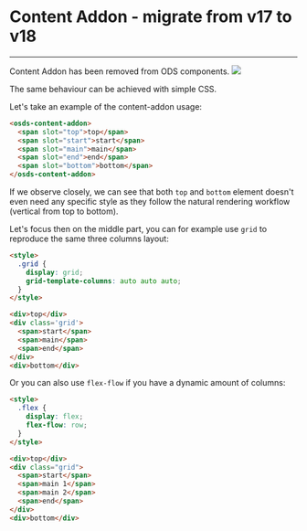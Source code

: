 
<Meta title="ODS Components/Layout/Content Addon/Migration From 17.x" />

# Content Addon - migrate from v17 to v18
----

Content Addon has been removed from ODS components. <img src="https://img.shields.io/badge/removed-FF0000" />

The same behaviour can be achieved with simple CSS.

Let's take an example of the content-addon usage:
```html
<osds-content-addon>
  <span slot="top">top</span>
  <span slot="start">start</span>
  <span slot="main">main</span>
  <span slot="end">end</span>
  <span slot="bottom">bottom</span>
</osds-content-addon>
```

If we observe closely, we can see that both `top` and `bottom` element doesn't even need any specific style
as they follow the natural rendering workflow (vertical from top to bottom).

Let's focus then on the middle part, you can for example use `grid` to reproduce the same three columns layout:
```html
<style>
  .grid {
    display: grid;
    grid-template-columns: auto auto auto;
  }
</style>

<div>top</div>
<div class='grid'>
  <span>start</span>
  <span>main</span>
  <span>end</span>
</div>
<div>bottom</div>
```

Or you can also use `flex-flow` if you have a dynamic amount of columns:
```html
<style>
  .flex {
    display: flex;
    flex-flow: row;
  }
</style>

<div>top</div>
<div class="grid">
  <span>start</span>
  <span>main 1</span>
  <span>main 2</span>
  <span>end</span>
</div>
<div>bottom</div>
```
